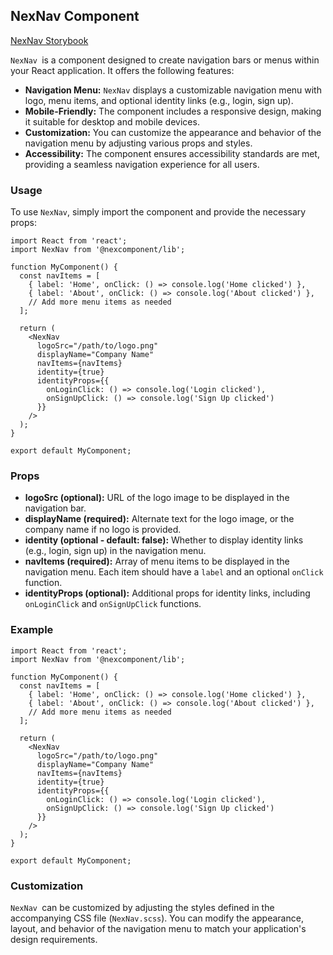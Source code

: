 ## NexNav Component

[NexNav Storybook](http://localhost:6006/?path=/docs/nexcomponent-nexnav--docs)

`NexNav `is a component designed to create navigation bars or menus within your React application. It offers the following features:

* **Navigation Menu:** `NexNav` displays a customizable navigation menu with logo, menu items, and optional identity links (e.g., login, sign up).
* **Mobile-Friendly:** The component includes a responsive design, making it suitable for desktop and mobile devices.
* **Customization:** You can customize the appearance and behavior of the navigation menu by adjusting various props and styles.
* **Accessibility:** The component ensures accessibility standards are met, providing a seamless navigation experience for all users.

### Usage

To use `NexNav`, simply import the component and provide the necessary props:

```tsx
import React from 'react';
import NexNav from '@nexcomponent/lib';

function MyComponent() {
  const navItems = [
    { label: 'Home', onClick: () => console.log('Home clicked') },
    { label: 'About', onClick: () => console.log('About clicked') },
    // Add more menu items as needed
  ];

  return (
    <NexNav
      logoSrc="/path/to/logo.png"
      displayName="Company Name"
      navItems={navItems}
      identity={true}
      identityProps={{
        onLoginClick: () => console.log('Login clicked'),
        onSignUpClick: () => console.log('Sign Up clicked')
      }}
    />
  );
}

export default MyComponent;
```

### Props

* **logoSrc (optional):** URL of the logo image to be displayed in the navigation bar.
* **displayName (required):** Alternate text for the logo image, or the company name if no logo is provided.
* **identity (optional - default: false):** Whether to display identity links (e.g., login, sign up) in the navigation menu.
* **navItems (required):** Array of menu items to be displayed in the navigation menu. Each item should have a `label` and an optional `onClick` function.
* **identityProps (optional):** Additional props for identity links, including `onLoginClick` and `onSignUpClick` functions.

### Example

```tsx
import React from 'react';
import NexNav from '@nexcomponent/lib';

function MyComponent() {
  const navItems = [
    { label: 'Home', onClick: () => console.log('Home clicked') },
    { label: 'About', onClick: () => console.log('About clicked') },
    // Add more menu items as needed
  ];

  return (
    <NexNav
      logoSrc="/path/to/logo.png"
      displayName="Company Name"
      navItems={navItems}
      identity={true}
      identityProps={{
        onLoginClick: () => console.log('Login clicked'),
        onSignUpClick: () => console.log('Sign Up clicked')
      }}
    />
  );
}

export default MyComponent;
```

### Customization

`NexNav `can be customized by adjusting the styles defined in the accompanying CSS file (`NexNav.scss`). You can modify the appearance, layout, and behavior of the navigation menu to match your application's design requirements.